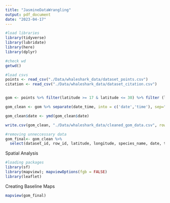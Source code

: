 ```yaml
---
title: "JasmineDataWrangling"
output: pdf_document
date: "2023-04-17"
---
```


```r
#load libraries
library(tidyverse)
library(lubridate)
library(here)
library(dplyr)

#check wd
getwd()

#load csvs
points <- read_csv("./Data/whaleshark_data/dataset_points.csv")
citation <- read_csv("./Data/whaleshark_data/dataset_citation.csv")


gom <- points %>% filter(latitude >= 17 & latitude <= 30) %>% filter (longitude >= -98 & longitude <= -79)

gom_clean <- gom %>% separate(date_time, into = c('date','time'), sep=" ")

gom_clean$date <- ymd(gom_clean$date)

write.csv(gom_clean, "./Data/whaleshark_data/cleaned_gom_data.csv", row.names=FALSE)

```

```r
#removing unneccessary data
gom_final<- gom_clean %>% 
  select(dataset_id, row_id, latitude, longitude, species_name, date, time, last_mod)

```

Spatial Analysis
```r
#loading packages
library(sf)
library(mapview); mapviewOptions(fgb = FALSE)
library(leaflet)


```


Creating Baseline Maps
```r
mapview(gom_final)
```


